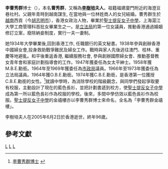 {{infobox person
|honorific-prefix
|name=李曹秀群<br>Li, Ellen Shu Pui
|honorific-suffix={{CBE}}{{JP}}
|birth_date={{birth date|1908|7|22}}
|birth_place= {{flag|法屬印度支那}}[[胡志明市|西貢]]
|death_date={{death date and age|2005|6|2|1908|7|22}}
|death_place= {{HKG}}[[跑馬地|跑馬地]][[養和醫院|養和醫院]]
|relations = [[李樹芬|李樹芬]] (大伯) <br> [[郭永淳|郭永淳]] (外孫)
|children = [[郭李宛群|郭李宛群]]<br>[[李維文|李維文]]<br>[[李維達|李維達]]
|occupation=[[市政局|市政局]]議員(1964-1969)<br>[[立法局|立法局]]議員 (1966-1973)
|spouse=[[李樹培|李樹培]] (1903年-2005年8月31日)
}}

'''李曹秀群'''博士{{CBE}}{{JP}}（{{bd|1908年|7月22日|2005年|6月2日|Li, Mrs Ellen}}），本名'''曹秀群'''，又稱為'''[[李樹培|李樹培]]夫人'''。祖籍福建廈門附近的海澄豆巷社村。父親年青時到越南謀生, 在當地與一位林姓商人的女兒結婚。曹秀群生於[[越南|越南]]西貢（今[[胡志明市|胡志明市]]），香港女政治人物，畢業於[[聖士提反女子中學|聖士提反女子中學]]，上海滬江大學工商管理科首批女畢業生之一。是[[立法局|立法局]]的第一位女議員，推動香港通過婚姻修訂立案，廢除納妾制度，實行一夫一妻制。

她1934年大學畢業後,回到香港工作, 任職銀行的英文秘書。1938年參與創辦香港中國婦女會,投身救助戰爭難民及婦女工作。戰時與家人先後逃往澳門、桂林、重慶等地避亂。和平後重返香港, 繼續服務社會, 參與創辦國際婦女會、推動基督教女青年會和家庭計劃指導會的工作。1947年獲委任為女太平紳士。1958年獲M.B.E.勳銜。1964年至1969年獲委任為[[市政局|市政局]]議員。1966年至1973年獲委任為立法局議員。1964年獲O.B.E.勳銜。1974年獲C.B.E.勳銜，是香港第一位獲授C.B.E.勳銜的女性。<ref>[http://www.elicf.com/chi/Dr%20Ellen%20Li.htm 李曹秀群博士] {{webarchive|url=https://web.archive.org/web/20160304071807/http://www.elicf.com/chi/Dr%20Ellen%20Li.htm |date=2016-03-04 }}</ref>就讀中學時，為消除學校的階級觀念，與同學們發起爭取要有校服，主動設計了現在的藍色長衫，並把計劃書遞到校方，使[[聖士提反女子中學|聖士提反女子中學]]成為第一所以藍色長衫作為校服的學校。後來，多間中學仿效以藍色長衫作為校服。[[聖士提反女子中學|聖士提反女子中學]]的金禧樓亦以李曹秀群博士來命名，全名為「李曹秀群金禧樓」。
  	
李樹培夫人在2005年6月2日於香港逝世，終年96歲。

==參考文獻==
{{reflist}}
{{香港政治人物小作品}}
[[Category:前香港立法局議員|L]]
[[Category:前市政局議員|L]]
[[Category:CBE勳銜|L]]